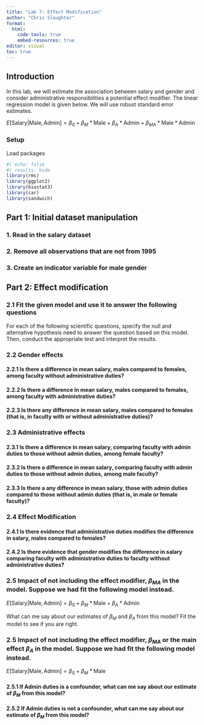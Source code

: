```yaml
---
title: "Lab 7: Effect Modification"
author: "Chris Slaughter"
format:
  html:
    code-tools: true
    embed-resources: true
editor: visual
toc: true
---
```


## Introduction

In this lab, we will estimate the association between salary and gender and consider administrative responsibilities a potential effect modifier. The linear regression model is given below. We will use robust standard error estimates.

$E[\textrm{Salary} | \textrm{Male}, \textrm{Admin}] = \beta_0 + \beta_M * \textrm{Male} + \beta_A * \textrm{Admin} + \beta_{MA} * \textrm{Male} * \textrm{Admin}$

### Setup

Load packages

```r
#| echo: false
#| results: hide
library(rms)
library(ggplot2)
library(biostat3)
library(car)
library(sandwich)
```


## Part 1: Initial dataset manipulation

### 1. Read in the salary dataset

### 2. Remove all observations that are not from 1995

### 3. Create an indicator variable for male gender

## Part 2: Effect modification

### 2.1 Fit the given model and use it to answer the following questions

For each of the following scientific questions, specify the null and alternative hypothesis need to answer the question based on this model. Then, conduct the appropriate test and interpret the results.

### 2.2 Gender effects

#### 2.2.1 Is there a difference in mean salary, males compared to females, among faculty without administrative duties?

#### 2.2.2 Is there a difference in mean salary, males compared to females, among faculty with administrative duties?

#### 2.2.3 Is there any difference in mean salary, males compared to females (that is, in faculty with or without administrative duties)?

### 2.3 Administrative effects

#### 2.3.1 Is there a difference in mean salary, comparing faculty with admin duties to those without admin duties, among female faculty?

#### 2.3.2 Is there a difference in mean salary, comparing faculty with admin duties to those without admin duties, among male faculty?

#### 2.3.3 Is there a any difference in mean salary, those with admin duties compared to those without admin duties (that is, in male or female faculty)?

### 2.4 Effect Modification

#### 2.4.1 Is there evidence that administrative duties modifies the difference in salary, males compared to females?

#### 2.4.2 Is there evidence that gender modifies the difference in salary comparing faculty with administrative duties to faculty without administrative duties?

### 2.5 Impact of not including the effect modifier, $\beta_{MA}$ in the model. Suppose we had fit the following model instead.

$E[\textrm{Salary} | \textrm{Male}, \textrm{Admin}] = \beta_0 + \beta_M * \textrm{Male} + \beta_A * \textrm{Admin}$

What can me say about our estimates of $\beta_M$ and $\beta_A$ from this model? Fit the model to see if you are right.

### 2.5 Impact of not including the effect modifier, $\beta_{MA}$ or the main effect $\beta_A$ in the model. Suppose we had fit the following model instead.

$E[\textrm{Salary} | \textrm{Male}, \textrm{Admin}] = \beta_0 + \beta_M * \textrm{Male}$

#### 2.5.1 If Admin duties is a confounder, what can me say about our estimate of $\beta_M$ from this model?

#### 2.5.2 If Admin duties is not a confounder, what can me say about our estimate of $\beta_M$ from this model?
